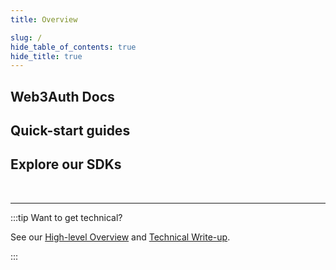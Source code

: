 ```yaml
---
title: Overview

slug: /
hide_table_of_contents: true
hide_title: true
---
```



## Web3Auth Docs


## Quick-start guides

<TorusWalletGetStartedCards />

<DirectAuthGetStartedCards />



## Explore our SDKs

<ProductSuiteGetStartedCards />


<br />

---

:::tip Want to get technical?

See our
[High-level Overview](https://medium.com/toruslabs/what-distributed-key-generation-is-866adc79620)
and [Technical Write-up](key-infrastructure/technical-architecture).

:::
